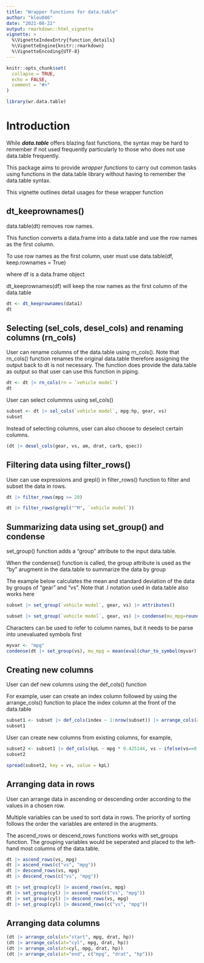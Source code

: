 ```yaml
---
title: "Wrapper functions for data.table"
author: "kleu046"
date: "2021-08-22"
output: rmarkdown::html_vignette
vignette: >
  %\VignetteIndexEntry{function_details}
  %\VignetteEngine{knitr::rmarkdown}
  %\VignetteEncoding{UTF-8}
---
```


```r
knitr::opts_chunk$set(
  collapse = TRUE,
  echo = FALSE,
  comment = "#>"
)
```

```r
library(wr.data.table)
```

# Introduction

While ***data.table*** offers blazing fast functions, the syntax may be hard to remember if not used frequently particularly to those who does not use data.table frequently.

This package aims to provide *wrapper functions* to carry out common tasks using functions in the data.table library without having to remember the data.table syntax.

This vignette outlines detail usages for these wrapper function

## dt_keeprownames()

data.table(dt) removes row names.

This function converts a data.frame into a data.table and use the row names as the first column.

To use row names as the first column, user must use data.table(df, keep.rownames = True)

where df is a data.frame object

dt_keeprownames(df) will keep the row names as the first column of the data.table


```r
dt <- dt_keeprownames(data1)
dt
```

## Selecting (sel_cols, desel_cols) and renaming columns (rn_cols)

User can rename columns of the data.table using rn_cols().  Note that rn_cols() function renames the original data.table therefore assigning the output back to dt is not necessary.  The function does provide the data.table as output so that user can use this function in piping.

```r
dt <- dt |> rn_cols(rn = `vehicle model`)
dt
```

User can select colummns using sel_cols()

```r
subset <- dt |> sel_cols(`vehicle model`, mpg:hp, gear, vs)
subset
```

Instead of selecting columns, user can also choose to deselect certain columns.

```r
(dt |> desel_cols(gear, vs, am, drat, carb, qsec))
```

## Filtering data using filter_rows()

User can use expressions and grepl() in filter_rows() function to filter and subset the data in rows.

```r
dt |> filter_rows(mpg >= 20)

dt |> filter_rows(grepl("^M", `vehicle model`))
```

## Summarizing data using set_group() and condense

set_group() function adds a "group" attribute to the input data.table.

When the condense() function is called, the group attribute is used as the "by" arugment in the data.table to summarize the data by group

The example below calculates the mean and standard deviation of the data by groups of "gear" and "vs".  Note that .I notation used in data.table also works here

```r
subset |> set_group(`vehicle model`, gear, vs) |> attributes()

subset |> set_group(`vehicle model`, gear, vs) |> condense(mu_mpg=round(mean(mpg),2), sd_mpg=round(sd(mpg),2), count=.N) |> rm_group()
```

Characters can be used to refer to column names, but it needs to be parse into unevaluated symbols first

```r
myvar <- "mpg"
condense(dt |> set_group(vs), mu_mpg = mean(eval(char_to_symbol(myvar))))
```

## Creating new columns

User can def new columns using the def_cols() function

For example, user can create an index column followed by using the arrange_cols() function to place the index column at the front of the data.table

```r
subset1 <- subset |> def_cols(index ~ 1:nrow(subset)) |> arrange_cols(at="start", index)
subset1
```

User can create new columns from existing columns, for example,

```r
subset2 <- subset1 |> def_cols(kpL ~ mpg * 0.425144, vs ~ ifelse(vs==0, "V-shaped", "Straight")) |> arrange_cols(at=mpg, kpL)
subset2
```


```r
spread(subset2, key = vs, value = kpL)
```

## Arranging data in rows

User can arrange data in ascending or descending order according to the values in a chosen row.

Multiple variables can be used to sort data in rows.  The priority of sorting follows the order the variables are entered in the arugments.

The ascend_rows or descend_rows functions works with set_groups function.  The grouping variables would be seperated and placed to the left-hand most columns of the data.table.

```r
dt |> ascend_rows(vs, mpg)
dt |> ascend_rows(c("vs", "mpg"))
dt |> descend_rows(vs, mpg)
dt |> descend_rows(c("vs", "mpg"))

dt |> set_group(cyl) |> ascend_rows(vs, mpg)
dt |> set_group(cyl) |> ascend_rows(c("vs", "mpg"))
dt |> set_group(cyl) |> descend_rows(vs, mpg)
dt |> set_group(cyl) |> descend_rows(c("vs", "mpg"))
```
## Arranging data columns

```r
(dt |> arrange_cols(at="start", mpg, drat, hp))
(dt |> arrange_cols(at="cyl", mpg, drat, hp))
(dt |> arrange_cols(at=cyl, mpg, drat, hp))
(dt |> arrange_cols(at="end", c("mpg", "drat", "hp")))
```

